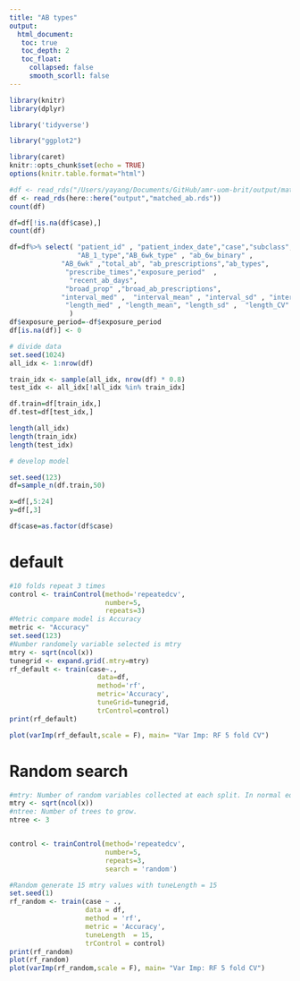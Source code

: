 ```yaml
---
title: "AB types"
output: 
  html_document:
   toc: true
   toc_depth: 2
   toc_float:
     collapsed: false
     smooth_scorll: false
---
```


```r
library(knitr)
library(dplyr)

library('tidyverse')

library("ggplot2")

library(caret)
knitr::opts_chunk$set(echo = TRUE)
options(knitr.table.format="html")
```

```r
#df <- read_rds("/Users/yayang/Documents/GitHub/amr-uom-brit/output/matched_ab.rds")
df <- read_rds(here::here("output","matched_ab.rds"))
count(df)

df=df[!is.na(df$case),]
count(df)

df=df%>% select( "patient_id" , "patient_index_date","case","subclass",
                 "AB_1_type","AB_6wk_type" , "ab_6w_binary" ,
             "AB_6wk" ,"total_ab", "ab_prescriptions","ab_types",
              "prescribe_times","exposure_period"  ,
               "recent_ab_days",  
              "broad_prop" ,"broad_ab_prescriptions",
             "interval_med" ,  "interval_mean" , "interval_sd" , "interval_CV",
              "length_med" , "length_mean", "length_sd" ,  "length_CV" 
               )
df$exposure_period=-df$exposure_period
df[is.na(df)] <- 0
```


```r
# divide data
set.seed(1024)
all_idx <- 1:nrow(df)

train_idx <- sample(all_idx, nrow(df) * 0.8)
test_idx <- all_idx[!all_idx %in% train_idx]

df.train=df[train_idx,]
df.test=df[test_idx,]

length(all_idx)
length(train_idx)
length(test_idx)
```


```r
# develop model

set.seed(123)
df=sample_n(df.train,50)

x=df[,5:24]
y=df[,3]

df$case=as.factor(df$case)
```

# default
```r

#10 folds repeat 3 times
control <- trainControl(method='repeatedcv', 
                        number=5, 
                        repeats=3)
#Metric compare model is Accuracy
metric <- "Accuracy"
set.seed(123)
#Number randomely variable selected is mtry
mtry <- sqrt(ncol(x))
tunegrid <- expand.grid(.mtry=mtry)
rf_default <- train(case~., 
                      data=df, 
                      method='rf', 
                      metric='Accuracy', 
                      tuneGrid=tunegrid, 
                      trControl=control)
print(rf_default)

plot(varImp(rf_default,scale = F), main= "Var Imp: RF 5 fold CV")
```

# Random search
```r
#mtry: Number of random variables collected at each split. In normal equal square number columns.
mtry <- sqrt(ncol(x))
#ntree: Number of trees to grow.
ntree <- 3


control <- trainControl(method='repeatedcv', 
                        number=5, 
                        repeats=3,
                        search = 'random')

#Random generate 15 mtry values with tuneLength = 15
set.seed(1)
rf_random <- train(case ~ .,
                   data = df,
                   method = 'rf',
                   metric = 'Accuracy',
                   tuneLength  = 15, 
                   trControl = control)
print(rf_random)
plot(rf_random)
plot(varImp(rf_random,scale = F), main= "Var Imp: RF 5 fold CV")

```



